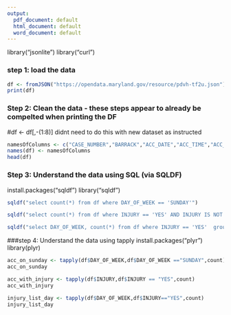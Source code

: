 ---
output:
  pdf_document: default
  html_document: default
  word_document: default
---
library("jsonlite")
library("curl")

### step 1: load the data 
```{r}
df <- fromJSON("https://opendata.maryland.gov/resource/pdvh-tf2u.json")
print(df)
```


### Step 2: Clean the data - these steps appear to already be compelted when printing the DF 
#df <- df[,-(1:8)] didnt need to do this with new dataset as instructed 

```{r}
namesOfColumns <- c("CASE_NUMBER","BARRACK","ACC_DATE","ACC_TIME","ACC_TIME_CODE","DAY_OF_WEEK","ROAD","INTERSECT_ROAD","DIST_FROM_INTERSECT","DIST_DIRECTION","CITY_NAME","COUNTY_CODE","COUNTY_NAME","VEHICLE_COUNT","PROP_DEST","INJURY","COLLISION_WITH_1","COLLISION_WITH_2")
names(df) <- namesOfColumns
head(df)
```
### Step 3: Understand the data using SQL (via SQLDF) 
install.packages("sqldf")
library("sqldf")
```{r}
sqldf("select count(*) from df where DAY_OF_WEEK == 'SUNDAY'")
```

```{r}
sqldf("select count(*) from df where INJURY == 'YES' AND INJURY IS NOT NULL")
```

```{r}
sqldf("select DAY_OF_WEEK, count(*) from df where INJURY == 'YES'  group by DAY_OF_WEEK")
```

###step 4: Understand	the	data	using	tapply
install.packages("plyr")
library(plyr)
```{r}
acc_on_sunday <- tapply(df$DAY_OF_WEEK,df$DAY_OF_WEEK =="SUNDAY",count)
acc_on_sunday
```


```{r}
acc_with_injury <- tapply(df$INJURY,df$INJURY == "YES",count)
acc_with_injury
```

```{r}
injury_list_day <- tapply(df$DAY_OF_WEEK,df$INJURY=="YES",count)
injury_list_day
```